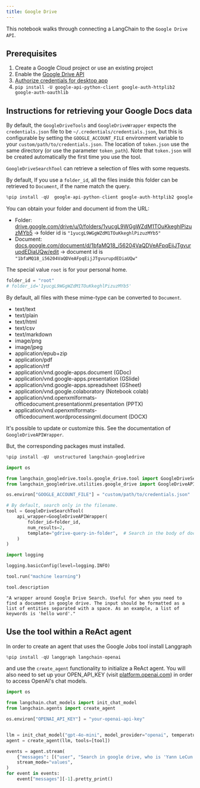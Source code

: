 ```yaml
---
title: Google Drive
---
```


This notebook walks through connecting a LangChain to the `Google Drive API`.

## Prerequisites

1. Create a Google Cloud project or use an existing project
1. Enable the [Google Drive API](https://console.cloud.google.com/flows/enableapi?apiid=drive.googleapis.com)
1. [Authorize credentials for desktop app](https://developers.google.com/drive/api/quickstart/python#authorize_credentials_for_a_desktop_application)
1. `pip install -U google-api-python-client google-auth-httplib2 google-auth-oauthlib`

## Instructions for retrieving your Google Docs data

By default, the `GoogleDriveTools` and `GoogleDriveWrapper` expects the `credentials.json` file to be `~/.credentials/credentials.json`, but this is configurable by setting the `GOOGLE_ACCOUNT_FILE` environment variable to your `custom/path/to/credentials.json`.
The location of `token.json` use the same directory (or use the parameter `token_path`). Note that `token.json` will be created automatically the first time you use the tool.

`GoogleDriveSearchTool` can retrieve a selection of files with some requests.

By default, If you use a `folder_id`, all the files inside this folder can be retrieved to `Document`, if the name match the query.

```python
%pip install -qU  google-api-python-client google-auth-httplib2 google-auth-oauthlib langchain-community
```

You can obtain your folder and document id from the URL:

* Folder: [drive.google.com/drive/u/0/folders/1yucgL9WGgWZdM1TOuKkeghlPizuzMYb5](https://drive.google.com/drive/u/0/folders/1yucgL9WGgWZdM1TOuKkeghlPizuzMYb5) -> folder id is `"1yucgL9WGgWZdM1TOuKkeghlPizuzMYb5"`
* Document: [docs.google.com/document/d/1bfaMQ18_i56204VaQDVeAFpqEijJTgvurupdEDiaUQw/edit](https://docs.google.com/document/d/1bfaMQ18_i56204VaQDVeAFpqEijJTgvurupdEDiaUQw/edit) -> document id is `"1bfaMQ18_i56204VaQDVeAFpqEijJTgvurupdEDiaUQw"`

The special value `root` is for your personal home.

```python
folder_id = "root"
# folder_id='1yucgL9WGgWZdM1TOuKkeghlPizuzMYb5'
```

By default, all files with these mime-type can be converted to `Document`.
* text/text
* text/plain
* text/html
* text/csv
* text/markdown
* image/png
* image/jpeg
* application/epub+zip
* application/pdf
* application/rtf
* application/vnd.google-apps.document (GDoc)
* application/vnd.google-apps.presentation (GSlide)
* application/vnd.google-apps.spreadsheet (GSheet)
* application/vnd.google.colaboratory (Notebook colab)
* application/vnd.openxmlformats-officedocument.presentationml.presentation (PPTX)
* application/vnd.openxmlformats-officedocument.wordprocessingml.document (DOCX)

It's possible to update or customize this. See the documentation of `GoogleDriveAPIWrapper`.

But, the corresponding packages must installed.

```python
%pip install -qU  unstructured langchain-googledrive
```

```python
import os

from langchain_googledrive.tools.google_drive.tool import GoogleDriveSearchTool
from langchain_googledrive.utilities.google_drive import GoogleDriveAPIWrapper

os.environ["GOOGLE_ACCOUNT_FILE"] = "custom/path/to/credentials.json"

# By default, search only in the filename.
tool = GoogleDriveSearchTool(
    api_wrapper=GoogleDriveAPIWrapper(
        folder_id=folder_id,
        num_results=2,
        template="gdrive-query-in-folder",  # Search in the body of documents
    )
)
```

```python
import logging

logging.basicConfig(level=logging.INFO)
```

```python
tool.run("machine learning")
```

```python
tool.description
```

```output
"A wrapper around Google Drive Search. Useful for when you need to find a document in google drive. The input should be formatted as a list of entities separated with a space. As an example, a list of keywords is 'hello word'."
```

## Use the tool within a ReAct agent

In order to create an agent that uses the Google Jobs tool install Langgraph

```python
%pip install -qU langgraph langchain-openai
```

and use the `create_agent` functionality to initialize a ReAct agent. You will also need to set up your OPEN_API_KEY (visit [platform.openai.com](https://platform.openai.com)) in order to access OpenAI's chat models.

```python
import os

from langchain.chat_models import init_chat_model
from langchain.agents import create_agent

os.environ["OPENAI_API_KEY"] = "your-openai-api-key"


llm = init_chat_model("gpt-4o-mini", model_provider="openai", temperature=0)
agent = create_agent(llm, tools=[tool])

events = agent.stream(
    {"messages": [("user", "Search in google drive, who is 'Yann LeCun' ?")]},
    stream_mode="values",
)
for event in events:
    event["messages"][-1].pretty_print()
```
